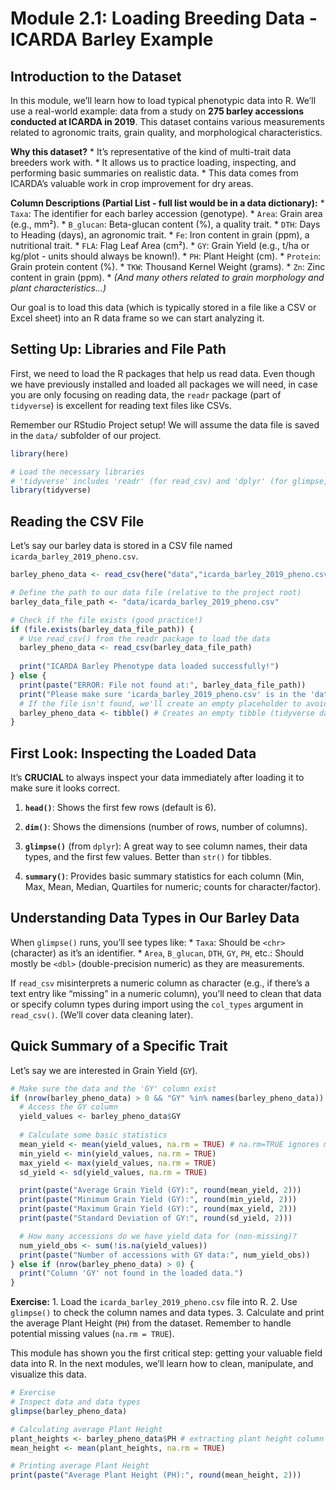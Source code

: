 # Module 2.1: Loading Breeding Data - ICARDA Barley Example

## Introduction to the Dataset

In this module, we'll learn how to load typical phenotypic data into R. We'll use a real-world example: data from a study on **275 barley accessions conducted at ICARDA in 2019**. This dataset contains various measurements related to agronomic traits, grain quality, and morphological characteristics.

**Why this dataset?** \* It's representative of the kind of multi-trait data breeders work with. \* It allows us to practice loading, inspecting, and performing basic summaries on realistic data. \* This data comes from ICARDA's valuable work in crop improvement for dry areas.

**Column Descriptions (Partial List - full list would be in a data dictionary):** \* `Taxa`: The identifier for each barley accession (genotype). \* `Area`: Grain area (e.g., mm²). \* `B_glucan`: Beta-glucan content (%), a quality trait. \* `DTH`: Days to Heading (days), an agronomic trait. \* `Fe`: Iron content in grain (ppm), a nutritional trait. \* `FLA`: Flag Leaf Area (cm²). \* `GY`: Grain Yield (e.g., t/ha or kg/plot - units should always be known!). \* `PH`: Plant Height (cm). \* `Protein`: Grain protein content (%). \* `TKW`: Thousand Kernel Weight (grams). \* `Zn`: Zinc content in grain (ppm). \* *(And many others related to grain morphology and plant characteristics...)*

Our goal is to load this data (which is typically stored in a file like a CSV or Excel sheet) into an R data frame so we can start analyzing it.

## Setting Up: Libraries and File Path

First, we need to load the R packages that help us read data. Even though we have previously installed and loaded all packages we will need, in case you are only focusing on reading data, the `readr` package (part of `tidyverse`) is excellent for reading text files like CSVs.

Remember our RStudio Project setup! We will assume the data file is saved in the `data/` subfolder of our project.

```r
library(here)
```

```r
# Load the necessary libraries
# 'tidyverse' includes 'readr' (for read_csv) and 'dplyr' (for glimpse, etc.)
library(tidyverse) 
```

## Reading the CSV File

Let's say our barley data is stored in a CSV file named `icarda_barley_2019_pheno.csv`.

```r
barley_pheno_data <- read_csv(here("data","icarda_barley_2019_pheno.csv"))
```

```r
# Define the path to our data file (relative to the project root)
barley_data_file_path <- "data/icarda_barley_2019_pheno.csv"

# Check if the file exists (good practice!)
if (file.exists(barley_data_file_path)) {
  # Use read_csv() from the readr package to load the data
  barley_pheno_data <- read_csv(barley_data_file_path)
  
  print("ICARDA Barley Phenotype data loaded successfully!")
} else {
  print(paste("ERROR: File not found at:", barley_data_file_path))
  print("Please make sure 'icarda_barley_2019_pheno.csv' is in the 'data/example' folder.")
  # If the file isn't found, we'll create an empty placeholder to avoid later errors in the document
  barley_pheno_data <- tibble() # Creates an empty tibble (tidyverse data frame)
}
```

## First Look: Inspecting the Loaded Data

It's **CRUCIAL** to always inspect your data immediately after loading it to make sure it looks correct.

1.  **`head()`**: Shows the first few rows (default is 6).

2.  **`dim()`**: Shows the dimensions (number of rows, number of columns).

3.  **`glimpse()`** (from `dplyr`): A great way to see column names, their data types, and the first few values. Better than `str()` for tibbles.

4.  **`summary()`**: Provides basic summary statistics for each column (Min, Max, Mean, Median, Quartiles for numeric; counts for character/factor).

## Understanding Data Types in Our Barley Data

When `glimpse()` runs, you'll see types like: \* `Taxa`: Should be `<chr>` (character) as it's an identifier. \* `Area`, `B_glucan`, `DTH`, `GY`, `PH`, etc.: Should mostly be `<dbl>` (double-precision numeric) as they are measurements.

If `read_csv` misinterprets a numeric column as character (e.g., if there's a text entry like "missing" in a numeric column), you'll need to clean that data or specify column types during import using the `col_types` argument in `read_csv()`. (We'll cover data cleaning later).

## Quick Summary of a Specific Trait

Let's say we are interested in Grain Yield (`GY`).

```r
# Make sure the data and the 'GY' column exist
if (nrow(barley_pheno_data) > 0 && "GY" %in% names(barley_pheno_data)) {
  # Access the GY column
  yield_values <- barley_pheno_data$GY
  
  # Calculate some basic statistics
  mean_yield <- mean(yield_values, na.rm = TRUE) # na.rm=TRUE ignores missing values in calculation
  min_yield <- min(yield_values, na.rm = TRUE)
  max_yield <- max(yield_values, na.rm = TRUE)
  sd_yield <- sd(yield_values, na.rm = TRUE)

  print(paste("Average Grain Yield (GY):", round(mean_yield, 2)))
  print(paste("Minimum Grain Yield (GY):", round(min_yield, 2)))
  print(paste("Maximum Grain Yield (GY):", round(max_yield, 2)))
  print(paste("Standard Deviation of GY:", round(sd_yield, 2)))

  # How many accessions do we have yield data for (non-missing)?
  num_yield_obs <- sum(!is.na(yield_values))
  print(paste("Number of accessions with GY data:", num_yield_obs))
} else if (nrow(barley_pheno_data) > 0) {
  print("Column 'GY' not found in the loaded data.")
}
```

**Exercise:** 1. Load the `icarda_barley_2019_pheno.csv` file into R. 2. Use `glimpse()` to check the column names and data types. 3. Calculate and print the average Plant Height (`PH`) from the dataset. Remember to handle potential missing values (`na.rm = TRUE`).

This module has shown you the first critical step: getting your valuable field data into R. In the next modules, we'll learn how to clean, manipulate, and visualize this data.

```r
# Exercise
# Inspect data and data types
glimpse(barley_pheno_data)

# Calculating average Plant Height
plant_heights <- barley_pheno_data$PH # extracting plant height column
mean_height <- mean(plant_heights, na.rm = TRUE)

# Printing average Plant Height
print(paste("Average Plant Height (PH):", round(mean_height, 2)))
```
